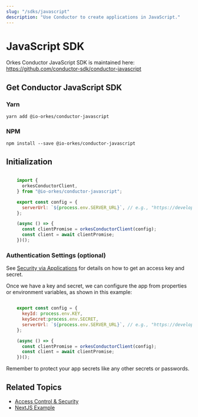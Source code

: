 ```yaml
---
slug: "/sdks/javascript"
description: "Use Conductor to create applications in JavaScript."
---
```


# JavaScript SDK

Orkes Conductor JavaScript SDK is maintained here: https://github.com/conductor-sdk/conductor-javascript

## Get Conductor JavaScript SDK

### Yarn

```shell
yarn add @io-orkes/conductor-javascript
```

### NPM

```shell
npm install --save @io-orkes/conductor-javascript
```

## Initialization

```javascript

    import {
      orkesConductorClient,
    } from "@io-orkes/conductor-javascript";

    export const config = {
      serverUrl: `${process.env.SERVER_URL}`, // e.g., "https://developer.orkescloud.com/api" for Developer Edition
    };

    (async () => {
      const clientPromise = orkesConductorClient(config);
      const client = await clientPromise;
    })();

```

### Authentication Settings (optional)

See [Security via Applications](/content/access-control-and-security/applications#generating-access-keys) for details on how to get an access key and secret.

Once we have a key and secret, we can configure the app from properties or environment variables, as shown in this example:

```javascript

    export const config = {
      keyId: process.env.KEY,
      keySecret:process.env.SECRET,
      serverUrl: `${process.env.SERVER_URL}`, // e.g., "https://developer.orkescloud.com/api" for Developer Edition
    };

    (async () => {
      const clientPromise = orkesConductorClient(config);
      const client = await clientPromise;
    })();

```

Remember to protect your app secrets like any other secrets or passwords.

## Related Topics

- [Access Control & Security](/content/category/access-control-and-security)
- [NextJS Example](https://github.com/orkes-io/conductor-nextjs-example/tree/main)